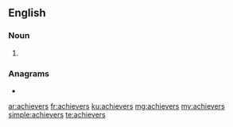 ==English==

===Noun===
{{head|en|noun plural form}}

# {{plural of|achiever|lang=en}}

===Anagrams===
* {{l|en|vacheries}}

[[ar:achievers]]
[[fr:achievers]]
[[ku:achievers]]
[[mg:achievers]]
[[my:achievers]]
[[simple:achievers]]
[[te:achievers]]